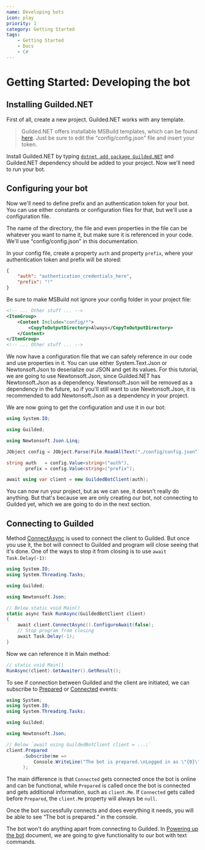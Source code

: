 ```yaml
---
name: Developing bots
icon: play
priority: 1
category: Getting Started
tags:
    - Getting Started
    - Docs
    - C#
---
```


# Getting Started: Developing the bot

## Installing Guilded.NET

First of all, create a new project. Guilded.NET works with any template.

> Guilded.NET offers installable MSBuild templates, which can be found [here](https://www.nuget.org/packages/Guilded.NET.Templates/). Just be sure to edit the <q>config/config.json</q> file and insert your token.

Install Guilded.NET by typing [`dotnet add package Guilded.NET`](https://github.com/Guilded-NET/Guilded.NET.Templates) and Guilded.NET dependency should be added to your project. Now we'll need to run your bot.

## Configuring your bot

Now we'll need to define prefix and an authentication token for your bot. You can use either constants or configuration files for that, but we'll use a configuration file.

The name of the directory, the file and even properties in the file can be whatever you want to name it, but make sure it is referenced in your code. We'll use <q>config/config.json</q> in this documentation.

In your config file, create a property `auth` and property `prefix`, where your authentication token and prefix will be stored:

```json {"file":"config/config.json"}
{
    "auth": "authentication_credentials_here",
    "prefix": "!"
}
```

Be sure to make MSBuild not ignore your config folder in your project file:

```xml {"file":"ProjectName.csproj"}
<!-- ... Other stuff ... -->
<ItemGroup>
    <Content Include="config/*">
        <CopyToOutputDirectory>Always</CopyToOutputDirectory>
    </Content>
</ItemGroup>
<!-- ... Other stuff ... -->
```

We now have a configuration file that we can safely reference in our code and use properties in it. You can use either System.Text.Json or Newtonsoft.Json to deserialize our JSON and get its values. For this tutorial, we are going to use Newtonsoft.Json, since Guilded.NET has Newtonsoft.Json as a dependency. Newtonsoft.Json will be removed as a dependency in the future, so if you'll still want to use Newtonsoft.Json, it is recommended to add Newtonsoft.Json as a dependency in your project.

We are now going to get the configuration and use it in our bot:

```csharp {"insert":[0,2,4]}
using System.IO;

using Guilded;

using Newtonsoft.Json.Linq;
```

```csharp {"file":"Program.cs"}
JObject config = JObject.Parse(File.ReadAllText("./config/config.json"));

string auth   = config.Value<string>("auth"),
       prefix = config.Value<string>("prefix");

await using var client = new GuildedBotClient(auth);
```

You can now run your project, but as we can see, it doesn't really do anything. But that's because we are only creating our bot, not connecting to Guilded yet, which we are going to do in the next section.

## Connecting to Guilded

Method [ConnectAsync](/) is used to connect the client to Guilded. But once you use it, the bot will connect to Guilded and program will close seeing that it's done. One of the ways to stop it from closing is to use `await Task.Delay(-1)`:

```csharp {"insert":[1]}
using System.IO;
using System.Threading.Tasks;

using Guilded;

using Newtonsoft.Json;
```

```csharp {"file":"Program.cs"}
// Below static void Main()
static async Task RunAsync(GuildedBotClient client)
{
    await client.ConnectAsync().ConfigureAwait(false);
    // Stop program from closing
    await Task.Delay(-1);
}
```

Now we can reference it in Main method:

```csharp
// static void Main()
RunAsync(client).GetAwaiter().GetResult();
```

To see if connection between Guilded and the client are initiated, we can subscribe to [Prepared](/) or [Connected](/) events:

```csharp {"insert": [0]}
using System;
using System.IO;
using System.Threading.Tasks;

using Guilded;

using Newtonsoft.Json;
```

```csharp
// Below `await using GuildedBotClient client = ...;`
client.Prepared
      .Subscribe(me =>
          Console.WriteLine("The bot is prepared.\nLogged in as \"{0}\" with the ID \"{1}\"", me.Name, me.Id)
      );
```

The main difference is that `Connected` gets connected once the bot is online and can be functional, while `Prepared` is called once the bot is connected and gets additional information, such as `client.Me`. If `Connected` gets called before `Prepared`, the `client.Me` property will always be `null`.

Once the bot successfully connects and does everything it needs, you will be able to see <q>The bot is prepared.</q> in the console.

The bot won't do anything apart from connecting to Guilded. In [Powering up the bot](/docs/powering-bot) document, we are going to give functionality to our bot with text commands.
